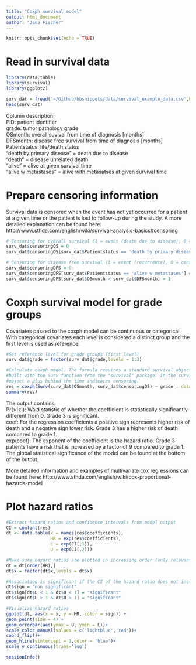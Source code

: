 ```yaml
---
title: "Coxph survival model"
output: html_document
author: "Jana Fischer"
---
```


```r
knitr::opts_chunk$set(echo = TRUE)
```

# Read in survival data
```r
library(data.table)
library(survival)
library(ggplot2)

surv_dat = fread('~/Github/bbsnippets/data/survival_example_data.csv',header = T)
head(surv_dat)

```

Column description:  
 PID: patient identifier  
 grade: tumor pathology grade  
 OSmonth: overall suvival from time of diagnosis [months]  
 DFSmonth: disease free survival from time of diagnosis [months]  
 Patientstatus: life/death status   
  "death by primary disease" = death due to disease  
  "death" = disease unrelated death  
  "alive" = alive at given survival time  
  "alive w metastases" = alive with metasatses at given survival time  


# Prepare censoring information

Survival data is censored when the event has not yet occurred for a patient
at a given time or the patient is lost to follow-up during the study.
A more detailed explanation can be found here: 
http://www.sthda.com/english/wiki/survival-analysis-basics#censoring

```r
# Censoring for overall survival (1 = event (death due to disease), 0 = censored)
surv_dat$censoringOS = 0
surv_dat$censoringOS[surv_dat$Patientstatus == 'death by primary disease'] = 1

# Censoring for disease free survival (1 = event (recurrence), 0 = censored)
surv_dat$censoringDFS = 0
surv_dat$censoringDFS[surv_dat$Patientstatus == 'alive w metastases'] = 1
surv_dat$censoringDFS[surv_dat$OSmonth > surv_dat$DFSmonth] = 1 

```

# Coxph survival model for grade groups

Covariates passed to the coxph model can be continuous or categorical.
With categorical covariates each level is considered a distinct group
and the first level is used as reference.

```r
#Set reference level for grade groups (first level)
surv_dat$grade = factor(surv_dat$grade,levels = 1:3)

#Calculate coxph model. The formula requires a standard survival object
#built with the Surv function from the "survival" package. In the survival
#object a plus behind the time indicates censoring.
res = coxph(Surv(surv_dat$OSmonth, surv_dat$censoringOS) ~ grade , data =  surv_dat)
summary(res)
```

The output contains:  
Pr(>|z|): Wald statistic of whether the coefficient is statistically significantly
different from 0. Grade 3 is significant.  
coef: For the regression coefficients a positive sign represents higher risk of death and
a negative sign lower risk. Grade 3 has a higher risk of death compared to grade 1.    
exp(coef): The exponent of the coefficient is the hazard ratio. Grade 3 patients have a
risk that is increased by a factor of 9 compared to grade 1.  
The global statistical significance of the model can be found at the bottom of the output.  

More detailed information and examples of multivariate cox regressions can be found here:
http://www.sthda.com/english/wiki/cox-proportional-hazards-model


# Plot hazard ratios
```r
#Extract hazard ratios and confidence intervals from model output
CI = confint(res)
dt <- data.table(x = names(res$coefficients),
                 HR = exp(res$coefficients),
                 L = exp(CI[,1]),
                 U = exp(CI[,2]))

#Make sure hazard ratios are plotted in increasing order (only relevant for larger models)
dt = dt[order(HR),]
dt$x = factor(dt$x,levels = dt$x)

#Association is significant if the CI of the hazard ratio does not include 1
dt$sign = "non significant"
dt$sign[dt$L < 1 & dt$U < 1] = "significant"
dt$sign[dt$L > 1 & dt$U > 1] = "significant"

#Visualize hazard ratios
ggplot(dt, aes(x = x, y = HR, color = sign)) +
geom_point(size = 4) +
geom_errorbar(aes(ymax = U, ymin = L))+
scale_color_manual(values = c('lightblue','red'))+
coord_flip()+
geom_hline(yintercept = 1,color = 'blue')+
scale_y_continuous(trans='log')
```

```r
sessionInfo()
```
